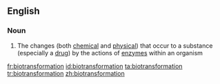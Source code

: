==English==

===Noun===
{{en-noun}}

# {{biochemistry}} The changes (both [[chemical]] and [[physical]]) that occur to a substance (especially a [[drug]]) by the actions of [[enzyme]]s within an organism

[[fr:biotransformation]]
[[id:biotransformation]]
[[ta:biotransformation]]
[[tr:biotransformation]]
[[zh:biotransformation]]